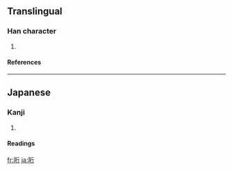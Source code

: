 ==Translingual==
===Han character===
{{Han char|rn=30|rad=口|as=06|sn=9|four=|canj=口竹人弓 (RHON)}}
# {{defn|Han}}
====References====
{{Han ref|kx=0189.271|hdz=10618.111|uh=54D8|ud=21720}}
----
==Japanese==
===Kanji===
{{ja-kanji|grade=|rs=口06}}
# {{defn|Japanese}} 
====Readings====
{{ja-readings|on=|kun=[[さそう]] (sasou)}}

[[fr:哘]]
[[ja:哘]]